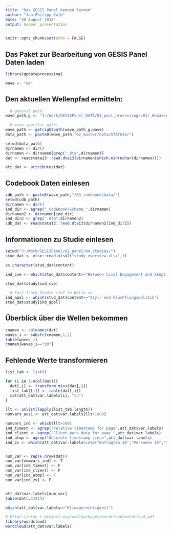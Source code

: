 ```yaml
---
title: "Das GESIS Panel kennen lernen"
author: "Jan-Philipp Kolb"
date: "30 August 2018"
output: beamer_presentation
---
```


```r
knitr::opts_chunk$set(echo = FALSE)
```

## Das Paket zur Bearbeitung von GESIS Panel Daten laden

```r
library(gpdataprocessing)
```

```r
wave <- "ee"
```

## Den aktuellen Wellenpfad ermitteln:

```r
  # general path:
wave_path_g <- "J:/Work/GESISPanel_DATA/01_post_processing/c01/_#awave#__#year#/_#wave#/"
```


```r
  # wave specific path:
wave_path <- getrightpath(wave_path_g,wave)
data_path <- paste0(wave_path,"02_master/data/STATA14/")
```

```r
setwd(data_path)
dirnamen <- dir()
dirnamen <- dirnamen[grep(".dta",dirnamen)]
dat <- readstata13::read.dta13(dirnamen[which.min(nchar(dirnamen))])
```

```r
att_dat <- attributes(dat)
```

## Codebook Daten einlesen

```r
cdb_path <- paste0(wave_path,"/03_codebook/data/")
setwd(cdb_path)
dirnamen <- dir()
ind_dir <- agrep("_Codebook+Scheme_",dirnamen)
dirnamen2 <- dirnamen[ind_dir]
ind_dir2 <- grep(".dta",dirnamen2)
cdb_dat <- readstata13::read.dta13(dirnamen2[ind_dir2])
```

## Informationen zu Studie einlesen

```r
setwd("J:/Work/GESISPanel/02_panel/04_studies/")
stud_dat <- xlsx::read.xlsx2("study_overview.xlsx",1)
```

```r
as.character(stud_dat$content)
```

```r
ind_cve <- which(stud_dat$content=="Between Civil Engagement and Skepticism towards Refugees in Germany")

stud_dat$study[ind_cve]
```



```r
  # Fast Track Studie lief in Welle ce
ind_apol <- which(stud_dat$content=="Asyl- und Flüchtlingspolitik")
stud_dat$study[ind_apol]
```

## Überblick über die Wellen bekommen

```r
cnamen <- colnames(dat)
waves_i <- substr(cnamen,1,2)
table(waves_i)
cnamen[waves_i=="z0"]
```



## Fehlende Werte transformieren

```r
list_tab <- list()

for (i in 1:ncol(dat)){
  dat[,i] <- transform_miss(dat[,i])
  list_tab[[i]] <- table(dat[,i])
  cat(att_dat$var.labels[i], "\n")
}

```


```r
llt <- unlist(lapply(list_tab,length))
numvars_aus1 <- att_dat$var.labels[llt>1000]

numvars_ind <- which(llt>100)
ind_timest <- agrep("relative timestamp for page",att_dat$var.labels)
ind_client <- agrep("Client para data for page ",att_dat$var.labels)
ind_atmp <- agrep("Absolute timestamp since",att_dat$var.labels)
ind_zv <- which(att_dat$var.labels%in%c("Befragten ID","Personen ID","Vercodungs ID","Listla","Page history"))


num_var <- rep(F,nrow(dat))
num_var[numvars_ind] <- T
num_var[ind_timest] <- F
num_var[ind_client] <- F
num_var[ind_atmp] <- F
num_var[ind_zv] <- F


att_dat$var.labels[num_var]
table(dat[,3191])
```


```r
which(att_dat$var.labels=="Klimagerechtigkeit")
```




```r
# https://cran.r-project.org/web/packages/wordcloud/wordcloud.pdf
library(wordcloud)
wordcloud(att_dat$var.labels)
```


